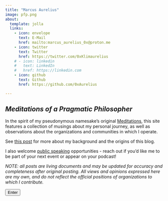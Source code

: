 ```yaml
---
title: "Marcus Aurelius"
image: pfp.png
about:
  template: jolla
  links:
    - icon: envelope
      text: E-Mail
      href: mailto:marcus_aurelius_0x@proton.me
    - icon: twitter
      text: Twitter
      href: https://twitter.com/0xKlimaurelius
    # - icon: linkedin
    #   text: LinkedIn
    #   href: https://linkedin.com
    - icon: github
      text: Github
      href: https://github.com/0xAurelius

---
```


## **_Meditations of a Pragmatic Philosopher_**

In the spirit of my pseudonymous namesake's original
[Meditations](https://en.wikipedia.org/wiki/Meditations), this site features
a collection of musings about my personal journey, as well as
observations about the organizations and communities in which I operate.

See [this post](/posts/personal-journey/) for more about my background and the
origins of this blog.

I also welcome [public speaking](/speaking.html) opportunities - reach out if you'd like me
to be part of your next event or appear on your podcast!

_NOTE: all posts are living documents and may be updated for accuracy and_
_completeness after original posting. All views and opinions expressed here are_
_my own, and do not reflect the official positions of organizations to which I contribute._

<a href=/blog.html>
  <button type="button" class="btn btn-primary rounded">
      Enter
  </button>
</a>
